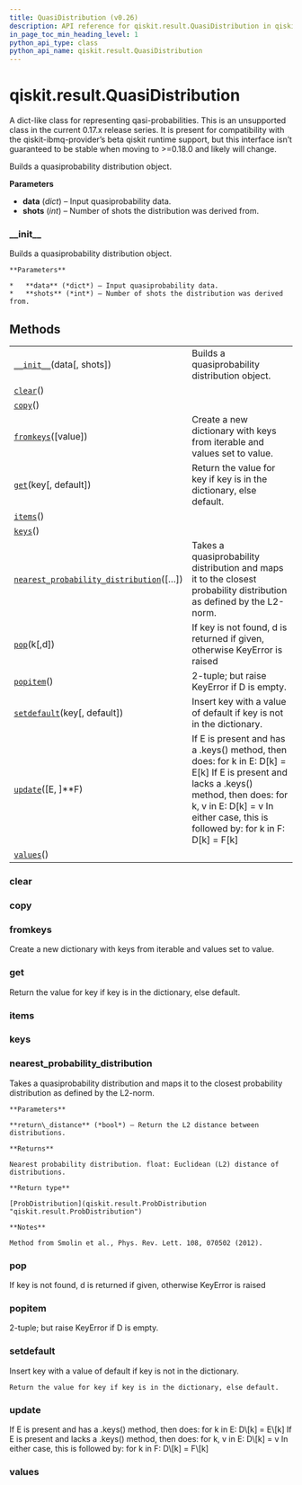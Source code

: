 ```yaml
---
title: QuasiDistribution (v0.26)
description: API reference for qiskit.result.QuasiDistribution in qiskit v0.26
in_page_toc_min_heading_level: 1
python_api_type: class
python_api_name: qiskit.result.QuasiDistribution
---
```


<span id="qiskit-result-quasidistribution" />

# qiskit.result.QuasiDistribution

<Class id="qiskit.result.QuasiDistribution" isDedicatedPage={true} github="https://github.com/qiskit/qiskit/tree/stable/0.17/qiskit/result/distributions/quasi.py" signature="QuasiDistribution(data, shots=None)" modifiers="class">
  A dict-like class for representing qasi-probabilities.

  <Admonition title="Warning" type="caution">
    This is an unsupported class in the current 0.17.x release series. It is present for compatibility with the qiskit-ibmq-provider’s beta qiskit runtime support, but this interface isn’t guaranteed to be stable when moving to >=0.18.0 and likely will change.
  </Admonition>

  Builds a quasiprobability distribution object.

  **Parameters**

  *   **data** (*dict*) – Input quasiprobability data.
  *   **shots** (*int*) – Number of shots the distribution was derived from.

  ### \_\_init\_\_

  <Function id="qiskit.result.QuasiDistribution.__init__" signature="__init__(data, shots=None)">
    Builds a quasiprobability distribution object.

    **Parameters**

    *   **data** (*dict*) – Input quasiprobability data.
    *   **shots** (*int*) – Number of shots the distribution was derived from.
  </Function>

  ## Methods

  |                                                                                                                                                                                  |                                                                                                                                                                                                                               |
  | -------------------------------------------------------------------------------------------------------------------------------------------------------------------------------- | ----------------------------------------------------------------------------------------------------------------------------------------------------------------------------------------------------------------------------- |
  | [`__init__`](#qiskit.result.QuasiDistribution.__init__ "qiskit.result.QuasiDistribution.__init__")(data\[, shots])                                                               | Builds a quasiprobability distribution object.                                                                                                                                                                                |
  | [`clear`](#qiskit.result.QuasiDistribution.clear "qiskit.result.QuasiDistribution.clear")()                                                                                      |                                                                                                                                                                                                                               |
  | [`copy`](#qiskit.result.QuasiDistribution.copy "qiskit.result.QuasiDistribution.copy")()                                                                                         |                                                                                                                                                                                                                               |
  | [`fromkeys`](#qiskit.result.QuasiDistribution.fromkeys "qiskit.result.QuasiDistribution.fromkeys")(\[value])                                                                     | Create a new dictionary with keys from iterable and values set to value.                                                                                                                                                      |
  | [`get`](#qiskit.result.QuasiDistribution.get "qiskit.result.QuasiDistribution.get")(key\[, default])                                                                             | Return the value for key if key is in the dictionary, else default.                                                                                                                                                           |
  | [`items`](#qiskit.result.QuasiDistribution.items "qiskit.result.QuasiDistribution.items")()                                                                                      |                                                                                                                                                                                                                               |
  | [`keys`](#qiskit.result.QuasiDistribution.keys "qiskit.result.QuasiDistribution.keys")()                                                                                         |                                                                                                                                                                                                                               |
  | [`nearest_probability_distribution`](#qiskit.result.QuasiDistribution.nearest_probability_distribution "qiskit.result.QuasiDistribution.nearest_probability_distribution")(\[…]) | Takes a quasiprobability distribution and maps it to the closest probability distribution as defined by the L2-norm.                                                                                                          |
  | [`pop`](#qiskit.result.QuasiDistribution.pop "qiskit.result.QuasiDistribution.pop")(k\[,d])                                                                                      | If key is not found, d is returned if given, otherwise KeyError is raised                                                                                                                                                     |
  | [`popitem`](#qiskit.result.QuasiDistribution.popitem "qiskit.result.QuasiDistribution.popitem")()                                                                                | 2-tuple; but raise KeyError if D is empty.                                                                                                                                                                                    |
  | [`setdefault`](#qiskit.result.QuasiDistribution.setdefault "qiskit.result.QuasiDistribution.setdefault")(key\[, default])                                                        | Insert key with a value of default if key is not in the dictionary.                                                                                                                                                           |
  | [`update`](#qiskit.result.QuasiDistribution.update "qiskit.result.QuasiDistribution.update")(\[E, ]\*\*F)                                                                        | If E is present and has a .keys() method, then does: for k in E: D\[k] = E\[k] If E is present and lacks a .keys() method, then does: for k, v in E: D\[k] = v In either case, this is followed by: for k in F: D\[k] = F\[k] |
  | [`values`](#qiskit.result.QuasiDistribution.values "qiskit.result.QuasiDistribution.values")()                                                                                   |                                                                                                                                                                                                                               |

  ### clear

  <Function id="qiskit.result.QuasiDistribution.clear" signature="clear() → None. Remove all items from D." />

  ### copy

  <Function id="qiskit.result.QuasiDistribution.copy" signature="copy() → a shallow copy of D" />

  ### fromkeys

  <Function id="qiskit.result.QuasiDistribution.fromkeys" signature="fromkeys(value=None, /)">
    Create a new dictionary with keys from iterable and values set to value.
  </Function>

  ### get

  <Function id="qiskit.result.QuasiDistribution.get" signature="get(key, default=None, /)">
    Return the value for key if key is in the dictionary, else default.
  </Function>

  ### items

  <Function id="qiskit.result.QuasiDistribution.items" signature="items() → a set-like object providing a view on D’s items" />

  ### keys

  <Function id="qiskit.result.QuasiDistribution.keys" signature="keys() → a set-like object providing a view on D’s keys" />

  ### nearest\_probability\_distribution

  <Function id="qiskit.result.QuasiDistribution.nearest_probability_distribution" signature="nearest_probability_distribution(return_distance=False)">
    Takes a quasiprobability distribution and maps it to the closest probability distribution as defined by the L2-norm.

    **Parameters**

    **return\_distance** (*bool*) – Return the L2 distance between distributions.

    **Returns**

    Nearest probability distribution. float: Euclidean (L2) distance of distributions.

    **Return type**

    [ProbDistribution](qiskit.result.ProbDistribution "qiskit.result.ProbDistribution")

    **Notes**

    Method from Smolin et al., Phys. Rev. Lett. 108, 070502 (2012).
  </Function>

  ### pop

  <Function id="qiskit.result.QuasiDistribution.pop" signature="pop(k[, d]) → v, remove specified key and return the corresponding value.">
    If key is not found, d is returned if given, otherwise KeyError is raised
  </Function>

  ### popitem

  <Function id="qiskit.result.QuasiDistribution.popitem" signature="popitem() → (k, v), remove and return some (key, value) pair as a">
    2-tuple; but raise KeyError if D is empty.
  </Function>

  ### setdefault

  <Function id="qiskit.result.QuasiDistribution.setdefault" signature="setdefault(key, default=None, /)">
    Insert key with a value of default if key is not in the dictionary.

    Return the value for key if key is in the dictionary, else default.
  </Function>

  ### update

  <Function id="qiskit.result.QuasiDistribution.update" signature="update([E, ]**F) → None. Update D from dict/iterable E and F.">
    If E is present and has a .keys() method, then does: for k in E: D\[k] = E\[k] If E is present and lacks a .keys() method, then does: for k, v in E: D\[k] = v In either case, this is followed by: for k in F: D\[k] = F\[k]
  </Function>

  ### values

  <Function id="qiskit.result.QuasiDistribution.values" signature="values() → an object providing a view on D’s values" />
</Class>

